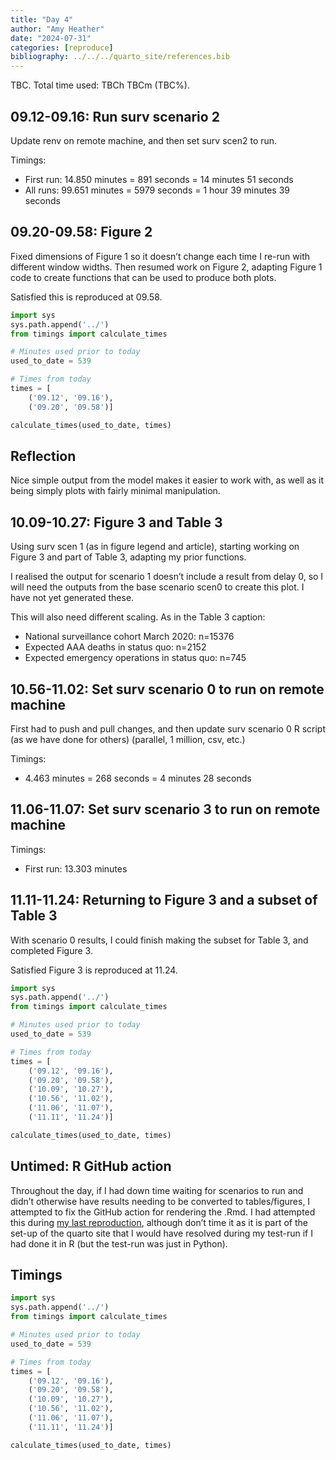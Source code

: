 ```yaml
---
title: "Day 4"
author: "Amy Heather"
date: "2024-07-31"
categories: [reproduce]
bibliography: ../../../quarto_site/references.bib
---
```


::: {.callout-note}

TBC. Total time used: TBCh TBCm (TBC%).

:::

## 09.12-09.16: Run surv scenario 2

Update renv on remote machine, and then set surv scen2 to run.

Timings:

* First run: 14.850 minutes = 891 seconds = 14 minutes 51 seconds
* All runs: 99.651 minutes = 5979 seconds = 1 hour 39 minutes 39 seconds

## 09.20-09.58: Figure 2

Fixed dimensions of Figure 1 so it doesn't change each time I re-run with different window widths. Then resumed work on Figure 2, adapting Figure 1 code to create functions that can be used to produce both plots.

Satisfied this is reproduced at 09.58.

```python
import sys
sys.path.append('../')
from timings import calculate_times

# Minutes used prior to today
used_to_date = 539

# Times from today
times = [
    ('09.12', '09.16'),
    ('09.20', '09.58')]

calculate_times(used_to_date, times)
```

::: {.callout-tip}
## Reflection

Nice simple output from the model makes it easier to work with, as well as it being simply plots with fairly minimal manipulation.

:::

## 10.09-10.27: Figure 3 and Table 3

Using surv scen 1 (as in figure legend and article), starting working on Figure 3 and part of Table 3, adapting my prior functions.

I realised the output for scenario 1 doesn't include a result from delay 0, so I will need the outputs from the base scenario scen0 to create this plot. I have not yet generated these.

This will also need different scaling. As in the Table 3 caption:

* National surveillance cohort March 2020: n=15376
* Expected AAA deaths in status quo: n=2152
* Expected emergency operations in status quo: n=745

## 10.56-11.02: Set surv scenario 0 to run on remote machine

First had to push and pull changes, and then update surv scenario 0 R script (as we have done for others) (parallel, 1 million, csv, etc.)

Timings:

* 4.463 minutes = 268 seconds = 4 minutes 28 seconds

## 11.06-11.07: Set surv scenario 3 to run on remote machine

Timings:

* First run: 13.303 minutes

## 11.11-11.24: Returning to Figure 3 and a subset of Table 3

With scenario 0 results, I could finish making the subset for Table 3, and completed Figure 3.

Satisfied Figure 3 is reproduced at 11.24.

```python
import sys
sys.path.append('../')
from timings import calculate_times

# Minutes used prior to today
used_to_date = 539

# Times from today
times = [
    ('09.12', '09.16'),
    ('09.20', '09.58'),
    ('10.09', '10.27'),
    ('10.56', '11.02'),
    ('11.06', '11.07'),
    ('11.11', '11.24')]

calculate_times(used_to_date, times)
```

## Untimed: R GitHub action

Throughout the day, if I had down time waiting for scenarios to run and didn't otherwise have results needing to be converted to tables/figures, I attempted to fix the GitHub action for rendering the .Rmd. I had attempted this during [my last reproduction](https://github.com/pythonhealthdatascience/stars-reproduce-huang-2019), although don't time it as it is part of the set-up of the quarto site that I would have resolved during my test-run if I had done it in R (but the test-run was just in Python).

## Timings

```python
import sys
sys.path.append('../')
from timings import calculate_times

# Minutes used prior to today
used_to_date = 539

# Times from today
times = [
    ('09.12', '09.16'),
    ('09.20', '09.58'),
    ('10.09', '10.27'),
    ('10.56', '11.02'),
    ('11.06', '11.07'),
    ('11.11', '11.24')]

calculate_times(used_to_date, times)
```